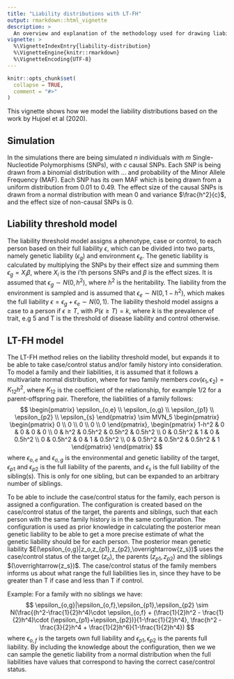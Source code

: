 ```yaml
---
title: "Liability distributions with LT-FH"
output: rmarkdown::html_vignette
description: >
  An overview and explanation of the methodology used for drawing liabilities.
vignette: >
  %\VignetteIndexEntry{liability-distribution}
  %\VignetteEngine{knitr::rmarkdown}
  %\VignetteEncoding{UTF-8}
---
```


```r
knitr::opts_chunk$set(
  collapse = TRUE,
  comment = "#>"
)
```

This vignette shows how we model the liability distributions based on the work by Hujoel et al (2020).

## Simulation
In the simulations there are being simulated $n$ individuals with $m$ Single-Nucleotide Polymorphisms (SNPs), with $c$ causal SNPs. Each SNP is being drawn from a binomial distribution with ... and probability of the Minor Allele Frequency (MAF). Each SNP has its own MAF which is being drawn from a uniform distribution from $0.01$ to $0.49$. The effect size of the causal SNPs is drawn from a normal distribution with mean $0$ and variance $\frac{h^2}{c}$, and the effect size of non-causal SNPs is $0$.

## Liability threshold model
The liability threshold model assigns a phenotype, case or control, to each person based on their full liability $\epsilon$, which can be divided into two parts, namely genetic liability ($\epsilon_{g}$) and environment $\epsilon_{e}$. The genetic liability is calculated by multiplying the SNPs by their effect size and summing them $\epsilon_g = X_i \beta$, where $X_i$ is the i'th persons SNPs and $\beta$ is the effect sizes. It is assumed that $\epsilon_g \sim N(0,h^2)$, where $h^2$ is the heritability. The liability from the environment is sampled and is assumed that $\epsilon_e \sim N(0,1-h^2)$, which makes the full liability $\epsilon = \epsilon_g+\epsilon_e \sim N(0,1)$. The liability theshold model assigns a case to a person if $\epsilon\geq T$, with $P(\epsilon\geq T) = k$, where $k$ is the prevalence of trait, e.g $5%$ and T is the threshold of disease liability and control otherwise.

## LT-FH model
The LT-FH method relies on the liability threshold model, but expands it to be able to take case/control status and/or family history into consideration. To model a family and their liabilities, it is assumed that it follows a multivariate normal distribution, where for two family members $cov(\epsilon_1, \epsilon_2) = K_{12}h^2$, where $K_{12}$ is the coefficient of the relationship, for example $1/2$ for a parent-offspring pair. Therefore, the liabilities of a family follows:
$$
\begin{pmatrix}
\epsilon_{o,e} \\ \epsilon_{o,g} \\ \epsilon_{p1} \\ \epsilon_{p2} \\ \epsilon_{s}
\end{pmatrix} \sim
MVN_5 \begin{pmatrix}
\begin{pmatrix}
0 \\ 0 \\ 0 \\ 0 \\ 0
\end{pmatrix},
\begin{pmatrix}
1-h^2 & 0 & 0 & 0 & 0 \\
0 & h^2 & 0.5h^2 & 0.5h^2 & 0.5h^2 \\
0 & 0.5h^2 & 1 & 0 & 0.5h^2 \\
0 & 0.5h^2 & 0 & 1 & 0.5h^2 \\
0 & 0.5h^2 & 0.5h^2 & 0.5h^2 & 1
\end{pmatrix}
\end{pmatrix}
$$
where $\epsilon_{o,e}$ and $\epsilon_{o,g}$ is the environmental and genetic liability of the target, $\epsilon_{p1}$ and $\epsilon_{p2}$ is the full liability of the parents, and $\epsilon_s$ is the full liability of the sibling(s). This is only for one sibling, but can be expanded to an arbitrary number of siblings. 

To be able to include the case/control status for the family, each person is assigned a configuration. The configuration is created based on the case/control status of the target, the parents and siblings, such that each person with the same family history is in the same configuration. The configuration is used as prior knowledge in calculating the posterior mean genetic liability to be able to get a more precise estimate of what the genetic liability should be for each person. The posterior mean genetic liability $E(\epsilon_{o,g}|z_o,z_{p1},z_{p2},\overrightarrow{z_s})$ uses the case/control status of the target $(z_o)$, the parents $(z_{p1}, z_{p2})$ and the siblings $(\overrightarrow{z_s})$. 
The case/control status of the family members informs us about what range the full liabilities lies in, since they have to be greater than T if case and less than T if control.

Example:
For a family with no siblings we have: 
$$
\epsilon_{o,g}|\epsilon_{o,f},\epsilon_{p1},\epsilon_{p2} \sim N(\frac{(h^2-\frac{1}{2}h^4)\cdot \epsilon_{o,f} + (\frac{1}{2}h^2 - \frac{1}{2}h^4)\cdot (\epsilon_{p1}+\epsilon_{p2})}{1-\frac{1}{2}h^4}, \frac{h^2 - \frac{3}{2}h^4 + \frac{1}{2}h^6}{1-\frac{1}{2}h^4})
$$
where $\epsilon_{o,f}$ is the targets own full liability and $\epsilon_{p1}, \epsilon_{p2}$ is the parents full liability. By including the knowledge about the configuration, then we we can sample the genetic liability from a normal distribution when the full liabilities have values that correspond to having the correct case/control status.
